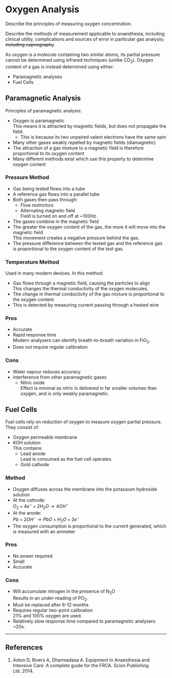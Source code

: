 # Oxygen Analysis

:::CICM
Describe the principles of measuring oxygen concentration.
:::

:::ANZCA
Describe the methods of measurement applicable to anaesthesia, including clinical utility, complications and sources of error in particular gas analysis~~, including capnography~~.
:::

As oxygen is a molecule containing two similar atoms, its partial pressure cannot be determined using infrared techniques (unlike CO~2~). Oxygen content of a gas is instead determined using either:

* Paramagnetic analyses
* Fuel Cells


## Paramagnetic Analysis

Principles of paramagnetic analysis:

* Oxygen is paramagnetic\
This means it is attracted by magnetic fields, but does not propagate the field. 
    * This is because its two unpaired valent electrons have the same spin
* Many other gases weakly repelled by magnetic fields (diamagnetic)
* The attraction of a gas mixture to a magnetic field is therefore proportional to its oxygen content
* Many different methods exist which use this property to determine oxygen content


### Pressure Method

* Gas being tested flows into a tube
* A reference gas flows into a parallel tube
* Both gases then pass through:
    * Flow restrictors
    * Alternating magnetic field\
    Field is turned on and off at ~100Hz.
* The gases combine in the magnetic field
* The greater the oxygen content of the gas, the more it will move into the magnetic field\
This movement creates a negative pressure behind the gas.
* The pressure difference between the tested gas and the reference gas is proportional to the oxygen content of the test gas.


### Temperature Method

Used in many modern devices. In this method:

* Gas flows through a magnetic field, causing the particles to align\
This changes the thermal conductivity of the oxygen molecules.
* The change in thermal conductivity of the gas mixture is proportional to the oxygen content
* This is detected by measuring current passing through a heated wire

### Pros

* Accurate
* Rapid response time\
Modern analysers can identify breath-to-breath variation in FiO~2~.
* Does not require regular calibration


### Cons

* Water vapour reduces accuracy
* Interference from other paramagnetic gases
    * Nitric oxide\
    Effect is minimal as nitric is delivered in far smaller volumes than oxygen, and is only weakly paramagnetic.


## Fuel Cells

Fuel cells rely on reduction of oxygen to measure oxygen partial pressure. They consist of:

* Oxygen permeable membrane
* KOH solution\
This contains:
    * Lead anode\
    Lead is consumed as the fuel cell operates.
    * Gold cathode

### Method

* Oxygen diffuses across the membrane into the potassium hydroxide solution
* At the cathode:\
$O_2 + 4e^- + 2H_2O \rightarrow 4OH^-$
* At the anode:\
$Pb + 2OH^- \rightarrow PbO + H_2O + 2e^-$
* The oxygen consumption is proportional to the current generated, which is measured with an ammeter

### Pros

* No power required
* Small
* Accurate

### Cons

* Will accumulate nitrogen in the presence of N~2~O\
Results in an under-reading of PO~2~.
* Must be replaced after 6-12 months
* Requires regular two-point calibration\
21% and 100% oxygen are used.
* Relatively slow response time compared to paramagnetic analysers\
~20s.


---

## References

1. Aston D, Rivers A, Dharmadasa A. Equipment in Anaesthesia and Intensive Care: A complete guide for the FRCA. Scion Publishing Ltd. 2014.
